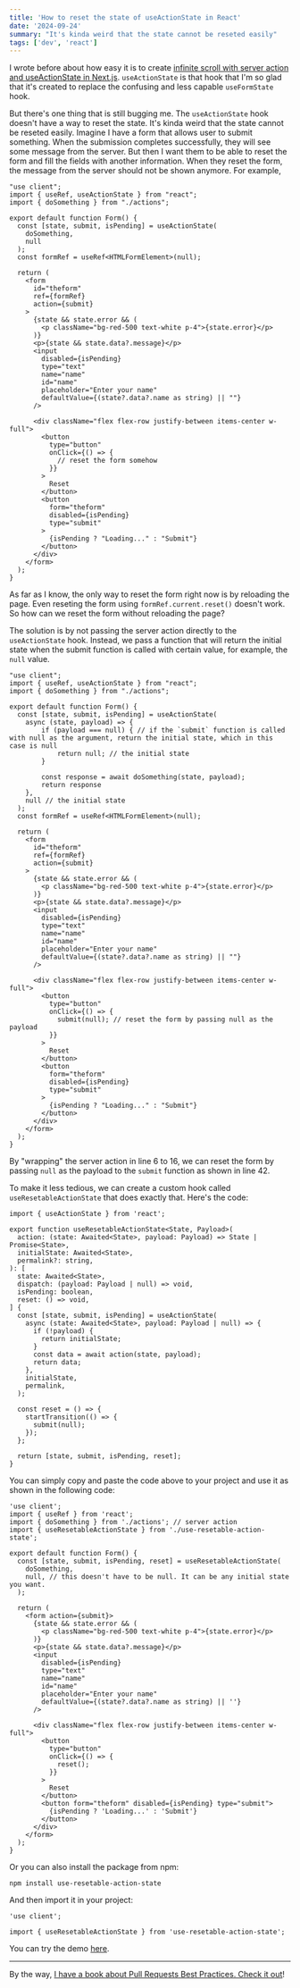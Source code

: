 ```yaml
---
title: 'How to reset the state of useActionState in React'
date: '2024-09-24'
summary: "It's kinda weird that the state cannot be reseted easily"
tags: ['dev', 'react']
---
```


I wrote before about how easy it is to create [infinite scroll with server action and useActionState in Next.js](/blog/infinite-scroll-with-server-action-and-use-action-state). `useActionState` is that hook that I'm so glad that it's created to replace the confusing and less capable `useFormState` hook.

But there's one thing that is still bugging me. The `useActionState` hook doesn't have a way to reset the state. It's kinda weird that the state cannot be reseted easily. Imagine I have a form that allows user to submit something. When the submission completes successfully, they will see some message from the server. But then I want them to be able to reset the form and fill the fields with another information. When they reset the form, the message from the server should not be shown anymore. For example,

```typescript:app/products/page.tsx showLineNumbers
"use client";
import { useRef, useActionState } from "react";
import { doSomething } from "./actions";

export default function Form() {
  const [state, submit, isPending] = useActionState(
    doSomething,
    null
  );
  const formRef = useRef<HTMLFormElement>(null);

  return (
    <form
      id="theform"
      ref={formRef}
      action={submit}
    >
      {state && state.error && (
        <p className="bg-red-500 text-white p-4">{state.error}</p>
      )}
      <p>{state && state.data?.message}</p>
      <input
        disabled={isPending}
        type="text"
        name="name"
        id="name"
        placeholder="Enter your name"
        defaultValue={(state?.data?.name as string) || ""}
      />

      <div className="flex flex-row justify-between items-center w-full">
        <button
          type="button"
          onClick={() => {
            // reset the form somehow
          }}
        >
          Reset
        </button>
        <button
          form="theform"
          disabled={isPending}
          type="submit"
        >
          {isPending ? "Loading..." : "Submit"}
        </button>
      </div>
    </form>
  );
}
```

As far as I know, the only way to reset the form right now is by reloading the page. Even reseting the form using `formRef.current.reset()` doesn't work. So how can we reset the form without reloading the page?

The solution is by not passing the server action directly to the `useActionState` hook. Instead, we pass a function that will return the initial state when the submit function is called with certain value, for example, the `null` value.

```typescript:app/products/page.tsx {6-16, 42} showLineNumbers
"use client";
import { useRef, useActionState } from "react";
import { doSomething } from "./actions";

export default function Form() {
  const [state, submit, isPending] = useActionState(
    async (state, payload) => {
        if (payload === null) { // if the `submit` function is called with null as the argument, return the initial state, which in this case is null
            return null; // the initial state
        }

        const response = await doSomething(state, payload);
        return response
    },
    null // the initial state
  );
  const formRef = useRef<HTMLFormElement>(null);

  return (
    <form
      id="theform"
      ref={formRef}
      action={submit}
    >
      {state && state.error && (
        <p className="bg-red-500 text-white p-4">{state.error}</p>
      )}
      <p>{state && state.data?.message}</p>
      <input
        disabled={isPending}
        type="text"
        name="name"
        id="name"
        placeholder="Enter your name"
        defaultValue={(state?.data?.name as string) || ""}
      />

      <div className="flex flex-row justify-between items-center w-full">
        <button
          type="button"
          onClick={() => {
            submit(null); // reset the form by passing null as the payload
          }}
        >
          Reset
        </button>
        <button
          form="theform"
          disabled={isPending}
          type="submit"
        >
          {isPending ? "Loading..." : "Submit"}
        </button>
      </div>
    </form>
  );
}
```

By "wrapping" the server action in line 6 to 16, we can reset the form by passing `null` as the payload to the `submit` function as shown in line 42.

To make it less tedious, we can create a custom hook called `useResetableActionState` that does exactly that. Here's the code:

```typescript:app/products/use-resetable-action-state.tsx showLineNumbers
import { useActionState } from 'react';

export function useResetableActionState<State, Payload>(
  action: (state: Awaited<State>, payload: Payload) => State | Promise<State>,
  initialState: Awaited<State>,
  permalink?: string,
): [
  state: Awaited<State>,
  dispatch: (payload: Payload | null) => void,
  isPending: boolean,
  reset: () => void,
] {
  const [state, submit, isPending] = useActionState(
    async (state: Awaited<State>, payload: Payload | null) => {
      if (!payload) {
        return initialState;
      }
      const data = await action(state, payload);
      return data;
    },
    initialState,
    permalink,
  );

  const reset = () => {
    startTransition(() => {
      submit(null);
    });
  };

  return [state, submit, isPending, reset];
}
```

You can simply copy and paste the code above to your project and use it as shown in the following code:

```typescript:app/products/page.tsx {7-10, 31} showLineNumbers
'use client';
import { useRef } from 'react';
import { doSomething } from './actions'; // server action
import { useResetableActionState } from './use-resetable-action-state';

export default function Form() {
  const [state, submit, isPending, reset] = useResetableActionState(
    doSomething,
    null, // this doesn't have to be null. It can be any initial state you want.
  );

  return (
    <form action={submit}>
      {state && state.error && (
        <p className="bg-red-500 text-white p-4">{state.error}</p>
      )}
      <p>{state && state.data?.message}</p>
      <input
        disabled={isPending}
        type="text"
        name="name"
        id="name"
        placeholder="Enter your name"
        defaultValue={(state?.data?.name as string) || ''}
      />

      <div className="flex flex-row justify-between items-center w-full">
        <button
          type="button"
          onClick={() => {
            reset();
          }}
        >
          Reset
        </button>
        <button form="theform" disabled={isPending} type="submit">
          {isPending ? 'Loading...' : 'Submit'}
        </button>
      </div>
    </form>
  );
}
```

Or you can also install the package from npm:

```shell
npm install use-resetable-action-state
```

And then import it in your project:

```typescript:app/products/page.tsx showLineNumbers
'use client';

import { useResetableActionState } from 'use-resetable-action-state';
```

You can try the demo [here](https://playground.nico.fyi/use-action-state/reset).

---

By the way, [I have a book about Pull Requests Best Practices. Check it out](https://pr.nico.fyi)!
